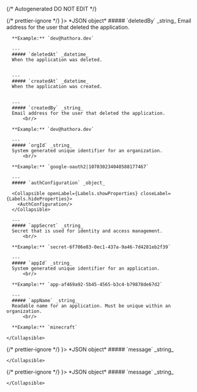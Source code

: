 {/* Autogenerated DO NOT EDIT  */}


<TabbedSection tabLabel='Status Code'>
  {/* prettier-ignore */}
  <Tab title={<StatusCode code={"200"} />}>
    *JSON object*
    <Collapsible defaultOpen openLabel={Labels.showProperties} closeLabel={Labels.hideProperties}>
      ##### `deletedBy` _string_
      Email address for the user that deleted the application.
          <br/>

      **Example:** `dev@hathora.dev`
        
      ---
      ##### `deletedAt` _datetime_
      When the application was deleted.
          
        
      ---
      ##### `createdAt` _datetime_
      When the application was created.
          
        
      ---
      ##### `createdBy` _string_
      Email address for the user that deleted the application.
          <br/>

      **Example:** `dev@hathora.dev`
        
      ---
      ##### `orgId` _string_
      System generated unique identifier for an organization.
          <br/>

      **Example:** `google-oauth2|107030234048588177467`
        
      ---
      ##### `authConfiguration` _object_

      <Collapsible openLabel={Labels.showProperties} closeLabel={Labels.hideProperties}>
        <AuthConfiguration/>
      </Collapsible>
        
      ---
      ##### `appSecret` _string_
      Secret that is used for identity and access management.
          <br/>

      **Example:** `secret-6f706e83-0ec1-437a-9a46-7d4281eb2f39`
        
      ---
      ##### `appId` _string_
      System generated unique identifier for an application.
          <br/>

      **Example:** `app-af469a92-5b45-4565-b3c4-b79878de67d2`
        
      ---
      ##### `appName` _string_
      Readable name for an application. Must be unique within an organization.
          <br/>

      **Example:** `minecraft`
        
    </Collapsible>
  </Tab>
  {/* prettier-ignore */}
  <Tab title={<StatusCode code={"404"} />}>
    *JSON object*
    <Collapsible defaultOpen openLabel={Labels.showProperties} closeLabel={Labels.hideProperties}>
      ##### `message` _string_
          
        
    </Collapsible>
  </Tab>
  {/* prettier-ignore */}
  <Tab title={<StatusCode code={"500"} />}>
    *JSON object*
    <Collapsible defaultOpen openLabel={Labels.showProperties} closeLabel={Labels.hideProperties}>
      ##### `message` _string_
          
        
    </Collapsible>
  </Tab>
</TabbedSection>
